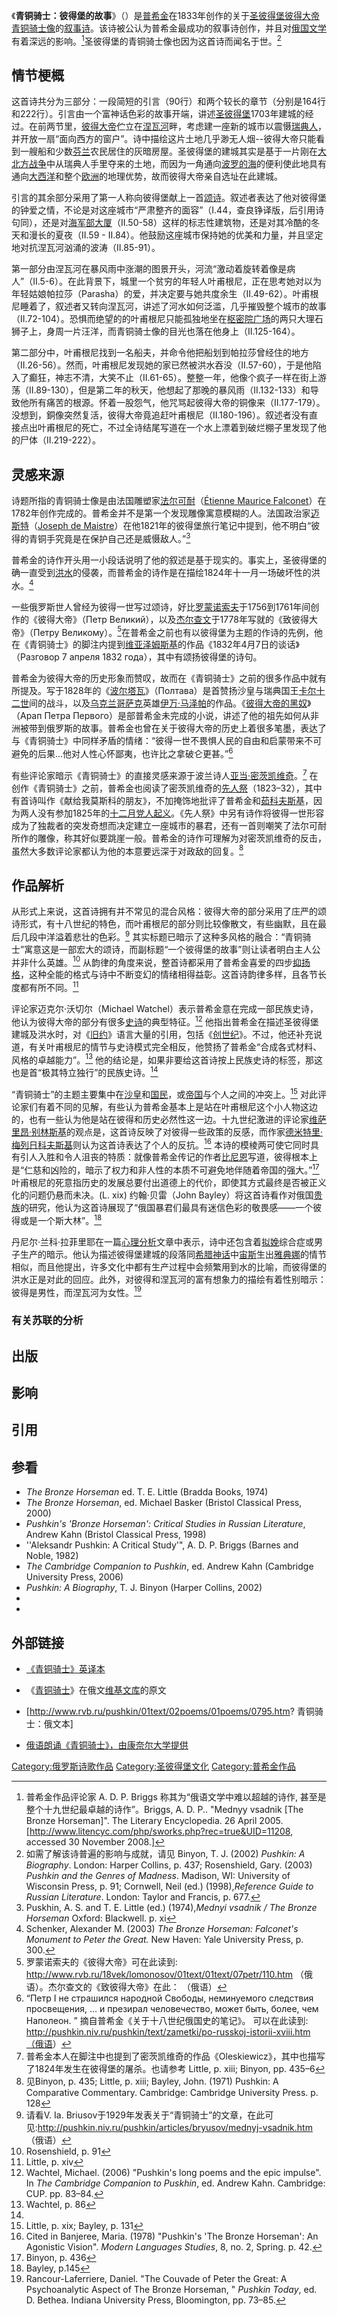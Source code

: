 {{Link style|time=2015-12-11T05:12:02+00:00}}
{{Infobox Book
| name = 青铜骑士
| title_orig = Медный Всадник [Mednyi Vsadnik]
| translator = 查良铮，1957。
| first =
| author = [[普希金|普希金]]（[[:ru:_Пушкин|Пушкин]]）
| image         = [[File:Alexandre_Benois_004.jpg|200px]]
| image_caption = 亚历山大·贝努瓦[[:en:_Alexandre_Benois|:en: Alexandre Benois]]为“青铜骑士”所绘插图（1904）
        
| illustrator =亚历山大·贝努瓦[[:en:_Alexandre_Benois|:en: Alexandre Benois]]
| cover_artist =
| country = [[俄罗斯|俄罗斯]]
| language = [[俄语|俄语]]
| series =
| subject = [[彼得大帝|彼得大帝]]
| genre = [[叙事诗|叙事诗]]
| publisher = [[现代人|现代人]] （[[:ru:Современник|Современник]]）
| pub_date = 1837
| english_pub_date =
| media_type =杂志
| pages =
| isbn =
| oclc =
| preceded_by =
| followed_by =
}}

《'''青铜骑士：彼得堡的故事'''》（{{lang-ru|Медный всадник: Петербургская повесть}}）是[[普希金|普希金]]在1833年创作的关于[[圣彼得堡|圣彼得堡]][[彼得大帝青铜骑士像|彼得大帝青铜骑士像]]的[[叙事诗|叙事诗]]。该诗被公认为普希金最成功的叙事诗创作，并且对[[俄国文学|俄国文学]]有着深远的影响。<ref>普希金作品评论家 A. D. P. Briggs 称其为“俄语文学中难以超越的诗作, 甚至是整个十九世纪最卓越的诗作”。Briggs, A. D. P.. "Mednyy vsadnik [The Bronze Horseman]". The Literary Encyclopedia. 26 April 2005.[http://www.litencyc.com/php/sworks.php?rec=true&UID=11208, accessed 30 November 2008.]</ref>圣彼得堡的青铜骑士像也因为这首诗而闻名于世。<ref>如需了解该诗普遍的影响与成就，请见 Binyon, T. J. (2002) ''Pushkin: A Biography''. London: Harper Collins, p. 437; Rosenshield, Gary. (2003) ''Pushkin and the Genres of Madness''. Madison, WI: University of Wisconsin Press, p. 91; Cornwell, Neil (ed.) (1998),''Reference Guide to Russian Literature''. London: Taylor and Francis, p. 677.</ref>

== 情节梗概 ==

这首诗共分为三部分：一段简短的引言（90行）和两个较长的章节（分别是164行和222行）。引言由一个富神话色彩的故事开端，讲述[[圣彼得堡|圣彼得堡]]1703年建城的经过。在前两节里，[[彼得大帝|彼得大帝]]伫立在[[涅瓦河|涅瓦河]]畔，考虑建一座新的城市以震慑[[瑞典人|瑞典人]]，并开放一扇“面向西方的窗户”。诗中描绘这片土地几乎渺无人烟--彼得大帝只能看到一艘船和少数[[芬兰|芬兰]]农民居住的灰暗房屋。圣彼得堡的建城其实是基于一片刚在[[大北方战争|大北方战争]]中从瑞典人手里夺来的土地，而因为一角通向[[波罗的海|波罗的海]]的便利使此地具有通向[[大西洋|大西洋]]和整个[[欧洲|欧洲]]的地理优势，故而彼得大帝亲自选址在此建城。

引言的其余部分采用了第一人称向彼得堡献上一首[[颂诗|颂诗]]。叙述者表达了他对彼得堡的钟爱之情，不论是对这座城市“严肃整齐的面容”（I.44，查良铮译版，后引用诗句同），还是对[[海军部大厦_(圣彼得堡)|海军部大厦]]（II.50-58）这样的标志性建筑物，还是对其冷酷的冬天和漫长的夏夜（II.59 - II.84）。他鼓励这座城市保持她的优美和力量，并且坚定地对抗涅瓦河汹涌的波涛（II.85-91）。

第一部分由涅瓦河在暴风雨中涨潮的图景开头，河流“激动着旋转着像是病人”（II.5-6）。在此背景下，城里一个贫穷的年轻人叶甫根尼，正在思考她对以为年轻姑娘帕拉莎（Parasha）的爱，并决定要与她共度余生（II.49-62）。叶甫根尼睡着了，叙述者又转向涅瓦河，讲述了河水如何泛滥，几乎摧毁整个城市的故事（II.72-104）。恐惧而绝望的的叶甫根尼只能孤独地坐在[[枢密院广场_(圣彼得堡)|枢密院广场]]的两只大理石狮子上，身周一片汪洋，而青铜骑士像的目光也落在他身上（II.125-164）。

第二部分中，叶甫根尼找到一名船夫，并命令他把船划到帕拉莎曾经住的地方（II.26-56）。然而，叶甫根尼发现她的家已然被洪水吞没（II.57-60），于是他陷入了癫狂，神志不清，大笑不止（II.61-65）。整整一年，他像个疯子一样在街上游荡（II.89-130），但是第二年的秋天，他想起了那晚的暴风雨（II.132-133）和导致他所有痛苦的根源。怀着一股怨气，他咒骂起彼得大帝的铜像来（II.177-179）。没想到，銅像突然复活，彼得大帝竟追赶叶甫根尼（II.180-196）。叙述者没有直接点出叶甫根尼的死亡，不过全诗结尾写道在一个水上漂着到破烂棚子里发现了他的尸体（II.219-222）。

== 灵感来源 ==

诗题所指的青铜骑士像是由法国雕塑家[[法尔可耐|法尔可耐]]（[[:en:Étienne_Maurice_Falconet|Étienne Maurice Falconet]]）在1782年创作完成的。普希金并不是第一个发现雕像寓意模糊的人。法国政治家[[迈斯特|迈斯特]]（[[:en:Joseph_de_Maistre|Joseph de Maistre]]）在他1821年的彼得堡旅行笔记中提到，他不明白“彼得的青铜手究竟是在保护自己还是威慑敌人。”<ref>Puskhin, A. S. and T. E. Little (ed.) (1974),''Mednyi vsadnik / The Bronze Horseman'' Oxford: Blackwell. p. xi</ref>

普希金的诗作开头用一小段话说明了他的叙述是基于现实的。事实上，圣彼得堡的确一直受到[[圣彼得堡的洪水|洪水]]的侵袭，而普希金的诗作是在描绘1824年十一月一场破坏性的洪水。<ref>Schenker, Alexander M. (2003) ''The Bronze Horseman: Falconet's Monument to Peter the Great. '' New Haven: Yale University Press, p. 300.</ref>

一些俄罗斯世人曾经为彼得一世写过颂诗，好比[[罗蒙诺索夫|罗蒙诺索夫]]于1756到1761年间创作的《彼得大帝》（Петр Великий），以及[[杰尔查文|杰尔查文]]于1778年写就的《致彼得大帝》（Петру Великому）。<ref>罗蒙诺索夫的《彼得大帝》可在此读到: http://www.rvb.ru/18vek/lomonosov/01text/01text/07petr/110.htm （俄语）。杰尔查文的《致彼得大帝》在此：{{cite web |url=http://www.pushkinskijdom.ru/Default.aspx?tabid=5979 |title=存档副本 |accessdate=2012-03-21 |deadurl=yes |archiveurl=https://web.archive.org/web/20120309125448/http://www.pushkinskijdom.ru/Default.aspx?tabid=5979 |archivedate=2012-03-09 }} （俄语）</ref>在普希金之前也有以彼得堡为主题的作诗的先例，他在《青铜骑士》的脚注内提到[[彼得·维亚泽姆斯基|维亚泽姆斯基]]的作品《1832年4月7日的谈话》（Разговор 7 апреля 1832 года），其中有颂扬彼得堡的诗句。

普希金为彼得大帝的历史形象而赞叹，故而在《青铜骑士》之前的很多作品中就有所提及。写于1828年的《[[波尔塔瓦_(诗)|波尔塔瓦]]》（Полтава）是首赞扬沙皇与瑞典国王[[卡尔十二世|卡尔十二世]]间的战斗，以及[[乌克兰|乌克兰]][[哥萨克|哥萨克]]英雄[[伊万·马泽帕|伊万·马泽帕]]的作品。《[[彼得大帝的黑奴|彼得大帝的黑奴]]》（Арап Петра Первого）是部普希金未完成的小说，讲述了他的祖先如何从非洲被带到俄罗斯的故事。普希金也曾在关于彼得大帝的历史上着很多笔墨，表达了与《青铜骑士》中同样矛盾的情绪：“彼得一世不畏惧人民的自由和启蒙带来不可避免的后果...他对人性心怀鄙夷，也许比之拿破仑更甚。”<ref>“Петр I не страшился народной Свободы, неминуемого следствия просвещения, ... и презирал человечество, может быть, более, чем Наполеон. ” 摘自普希金《关于十八世纪俄国史的笔记》。 可以在此读到: http://pushkin.niv.ru/pushkin/text/zametki/po-russkoj-istorii-xviii.htm（俄语）{{dead link|date=2018年5月 |bot=InternetArchiveBot |fix-attempted=yes }}</ref>

有些评论家暗示《青铜骑士》的直接灵感来源于波兰诗人[[亚当·密茨凯维奇|亚当·密茨凯维奇]]。<ref>普希金本人在脚注中也提到了密茨凯维奇的作品《Oleskiewicz》，其中也描写了1824年发生在彼得堡的屠杀。也请参考 Little, p. xiii; Binyon, pp. 435–6</ref> 在创作《青铜骑士》之前，普希金也阅读了密茨凯维奇的[[先人祭|先人祭]]（1823–32），其中有首诗叫作《献给我莫斯科的朋友》，不加掩饰地批评了普希金和[[瓦西里·茹科夫斯基|茹科夫斯基]]，因为两人没有参加1825年的[[十二月党人起义|十二月党人起义]]。《先人祭》中另有诗作将彼得一世形容成为了独裁者的突发奇想而决定建立一座城市的暴君，还有一首则嘲笑了法尔可耐所作的雕像，称其好似要跳崖一般。普希金的诗作可理解为对密茨凯维奇的反击，虽然大多数评论家都认为他的本意要远深于对政敌的回复。<ref>见Binyon, p. 435; Little, p. xiii; Bayley, John. (1971) Pushkin: A Comparative Commentary. Cambridge: Cambridge University Press. p. 128</ref>

== 作品解析 ==

从形式上来说，这首诗拥有并不常见的混合风格：彼得大帝的部分采用了庄严的颂诗形式，有十八世纪的特色，而叶甫根尼的部分则比较像散文，有些幽默，且在最后几段中洋溢着悲壮的色彩。<ref>请看V. Ia. Briusov于1929年发表关于“青铜骑士”的文章，在此可见:http://pushkin.niv.ru/pushkin/articles/bryusov/mednyj-vsadnik.htm （俄语）</ref> 其实标题已暗示了这种多风格的融合：“青铜骑士”寓意这是一部宏大的颂诗，而副标题“一个彼得堡的故事”则让读者明白主人公并非什么英雄。<ref>Rosenshield, p. 91</ref> 从韵律的角度来说，整首诗都采用了普希金喜爱的四步[[抑扬格|抑扬格]]，这种全能的格式与诗中不断变幻的情绪相得益彰。这首诗韵律多样，且各节长度都有所不同。<ref>Little, p. xiv</ref>

评论家迈克尔·沃切尔（Michael Watchel）表示普希金意在完成一部民族史诗，他认为彼得大帝的部分有很多[[史诗|史诗]]的典型特征。<ref>Wachtel, Michael. (2006) "Pushkin's long poems and the epic impulse". In ''The Cambridge Companion to Puskhin'', ed. Andrew Kahn. Cambridge: CUP. pp. 83–84.</ref> 他指出普希金在描述圣彼得堡建城及洪水时，对《[[旧约|旧约]]》语言大量的引用，包括《[[创世纪|创世纪]]》。不过，他还补充说道，有关叶甫根尼的情节与史诗模式完全相反，他赞扬了普希金“合成各式材料、风格的卓越能力”。<ref name="Wachtel, p. 86">Wachtel, p. 86</ref> 他的结论是，如果非要给这首诗按上民族史诗的标签，那这也是首“极其特立独行”的民族史诗。<ref name="Wachtel, p. 86"/>

“青铜骑士”的主题主要集中在[[沙皇|沙皇]]和[[国民|国民]]，或[[帝国|帝国]]与个人之间的冲突上。<ref>Little, p. xix; Bayley, p. 131</ref> 对此评论家们有着不同的见解，有些认为普希金基本上是站在叶甫根尼这个小人物这边的，也有一些认为他是站在彼得和历史必然性这一边。十九世纪激进的评论家[[维萨里昂·别林斯基|维萨里昂·别林斯基]]的观点是，这首诗反映了对彼得一些政策的反感，而作家[[德米特里·梅列日科夫斯基|德米特里·梅列日科夫斯基]]则认为这首诗表达了个人的反抗。<ref>Cited in Banjeree, Maria. (1978) "Pushkin's 'The Bronze Horseman': An Agonistic Vision". ''Modern Languages Studies'', 8, no. 2, Spring. p. 42.</ref> 本诗的模棱两可使它同时具有引人入胜和令人沮丧的特质：就像普希金传记的作者[[比尼恩|比尼恩]]写道，彼得根本上是“仁慈和凶险的，暗示了权力和非人性的本质不可避免地伴随着帝国的强大。”<ref>Binyon, p. 436</ref>叶甫根尼的死意指历史的发展总要付出道德上的代价，即使其方式最终是否被正义化的问题仍悬而未决。(L. xix) 约翰·贝雷（John Bayley）将这首诗看作对俄国[[贵族|贵族]]的研究，他认为这首诗展现了“俄国暴君们最具有迷信色彩的敬畏感——一个彼得或是一个斯大林”。<ref>Bayley, p.145</ref>

丹尼尔·兰科·拉菲里耶在一篇[[心理分析|心理分析]]文章中表示，诗中还包含着[[苦娃达|拟娩]]综合症或男子生产的暗示。他认为描述彼得堡建城的段落同[[希腊神话|希腊神话]]中[[宙斯|宙斯]]生出[[雅典娜|雅典娜]]的情节相似，而且他提出，许多文化中都有生产过程中会频繁用到水的比喻，而彼得堡的洪水正是对此的回应。此外，对彼得和涅瓦河的富有想象力的描绘有着性别暗示：彼得是男性，而涅瓦河为女性。<ref>Rancour-Laferriere, Daniel. "The Couvade of Peter the Great: A Psychoanalytic Aspect of The Bronze Horseman, " ''Pushkin Today'', ed. D. Bethea. Indiana University Press, Bloomington, pp. 73–85.</ref>

=== 有关苏联的分析 ===

== 出版 ==

== 影响 ==

== 引用 ==
{{reflist|2}}

== 参看 ==

* ''The Bronze Horseman'' ed. T. E. Little (Bradda Books, 1974)
* ''The Bronze Horseman'', ed. Michael Basker (Bristol Classical Press, 2000)
* ''Pushkin's 'Bronze Horseman': Critical Studies in Russian Literature'', Andrew Kahn (Bristol Classical Press, 1998)
* ''Aleksandr Pushkin: A Critical Study'", A. D. P. Briggs (Barnes and Noble, 1982)
* ''The Cambridge Companion to Pushkin'', ed. Andrew Kahn (Cambridge University Press, 2006)
* ''Pushkin: A Biography'', T. J. Binyon (Harper Collins, 2002)
* {{cite book |last=Petrone |first=Karen |title=Life Has Become More Joyous, Comrades: Celebrations in the Time of Stalin|year=2000 |publisher=Indiana University Press |isbn=0253337682}}
* {{cite book |last=Debreczany |first=Paul |authorlink= |coauthors= |editor=Lahusen, Thomas & Kuperman, Gene|title=Late Soviet Culture: From Perestroika to Novostroika |url=https://archive.org/details/latesovietcultur0000unse |year=1993 |publisher=Duke University Press |isbn=0822313243 |pages=|chapter="''Zhitie Aleksandra Boldinskogo''": Pushkin's Elevation to Sainthood in Soviet Culture }}

== 外部链接 ==

* {{en icon}} [http://www.ku.edu/~russcult/culture/handouts/bronze_horseman.html 《青铜骑士》英译本]
* {{ru icon}} 《[[:s:ru:Медный_всадник_(Пушкин)|青铜骑士]]》在俄文[[维基文库|维基文库]]的原文
* {{ru icon}} [http://www.rvb.ru/pushkin/01text/02poems/01poems/0795.htm? 青铜骑士：俄文本]
* {{ru icon}} [http://russian.cornell.edu/horseman/index.htm 俄语朗诵《青铜骑士》，由康奈尔大学提供]

{{Authority control}}
{{DEFAULTSORT:Bronze Horseman, The}}

[[Category:俄罗斯诗歌作品|Category:俄罗斯诗歌作品]]
[[Category:圣彼得堡文化|Category:圣彼得堡文化]]
[[Category:普希金作品|Category:普希金作品]]


{{Alexander Pushkin}}
